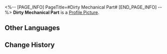 <%-- [PAGE_INFO]
PageTitle=#Dirty Mechanical Part#
[END_PAGE_INFO] --%>
{{Item Infobox
|id          = 140182
|image       = Item Dirty Mechanical Part.png
|type        = Mission Item
|invCategory = Missions
|rarity      = 3
|effect      = 
|description = A small part used for mechanical production. Smaller than a person's fist.<br />''"It is this small part that supports an avenger's moral cleanliness."''
}}
'''Dirty Mechanical Part''' is a [[Profile Picture]].

==Other Languages==
{{Other Languages
|en   = Dirty Mechanical Part
|zhs  = 脏兮兮的零件
|zht  = 髒兮兮的零件
|ja   = 汚れた部品
|ko   = 지저분한 부속품
|es   = Componente sucio
|fr   = Pièce mécanique sale
|ru   = Грязная деталь
|th   = ชิ้นส่วนที่สกปรก
|vi   = Linh Kiện Bị Bẩn
|de   = Schmutziges mechanisches Teil
|id   = Komponen Mesin Kotor
|pt   = Peça Mecânica Suja
}}

==Change History==
{{Change History|1.0}}